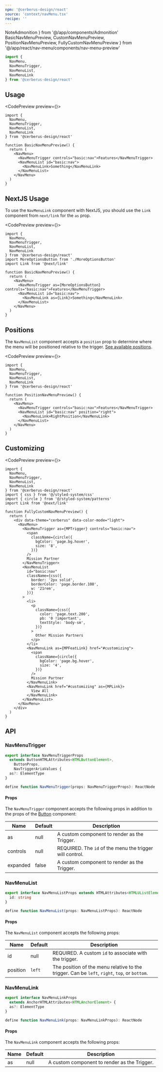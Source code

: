 ```yaml
---
npm: '@cerberus-design/react'
source: 'context/navMenu.tsx'
recipe: ''
---
```


  NoteAdmonition
} from '@/app/components/Admonition'
  BasicNavMenuPreview,
  CustomNavMenuPreview,
  PositionNavMenuPreview,
  FullyCustomNavMenuPreview
} from '@/app/react/nav-menu/components/nav-menu-preview'

```ts
import {
  NavMenu,
  NavMenuTrigger,
  NavMenuList,
  NavMenuLink
} from '@cerberus-design/react'
```

## Usage

<CodePreview preview={<BasicNavMenuPreview />}>
```tsx title="nav.tsx"
import {
  NavMenu,
  NavMenuTrigger,
  NavMenuList,
  NavMenuLink
} from '@cerberus-design/react'

function BasicNavMenuPreview() {
  return (
    <NavMenu>
      <NavMenuTrigger controls="basic:nav">Features</NavMenuTrigger>
      <NavMenuList id="basic:nav">
        <NavMenuLink>Something</NavMenuLink>
      </NavMenuList>
    </NavMenu>
  )
}
```
</CodePreview>

## NextJS Usage

To use the `NavMenuLink` component with NextJS, you should use the `Link` component from `next/link` for the `as` prop.

<CodePreview preview={<CustomNavMenuPreview />}>
```tsx title="nav.tsx" {8,15}
import {
  NavMenu,
  NavMenuTrigger,
  NavMenuList,
  NavMenuLink
} from '@cerberus-design/react'
import MoreOptionsButton from './MoreOptionsButton'
import Link from '@next/link'

function BasicNavMenuPreview() {
  return (
    <NavMenu>
      <NavMenuTrigger as={MoreOptionsButton} controls="basic:nav">Features</NavMenuTrigger>
      <NavMenuList id="basic:nav">
        <NavMenuLink as={Link}>Something</NavMenuLink>
      </NavMenuList>
    </NavMenu>
  )
}
```
</CodePreview>

## Positions

The `NavMenuList` component accepts a `position` prop to determine where the menu will be positioned relative to the trigger. [See available positions](#navmenulist).

<CodePreview preview={<PositionNavMenuPreview />}>
```tsx title="nav.tsx" {12}
import {
  NavMenu,
  NavMenuTrigger,
  NavMenuList,
  NavMenuLink
} from '@cerberus-design/react'

function PositionNavMenuPreview() {
  return (
    <NavMenu>
      <NavMenuTrigger controls="basic:nav">Features</NavMenuTrigger>
      <NavMenuList id="basic:nav" position="right">
        <NavMenuLink>RightPosition</NavMenuLink>
      </NavMenuList>
    </NavMenu>
  )
}
```
</CodePreview>

## Customizing

<CodePreview preview={<FullyCustomNavMenuPreview />}>
```tsx title="nav.tsx"
import {
  NavMenu,
  NavMenuTrigger,
  NavMenuList,
  NavMenuLink
} from '@cerberus-design/react'
import { css } from '@/styled-system/css'
import { circle } from '@/styled-system/patterns'
import Link from '@next/link'

function FullyCustomNavMenuPreview() {
  return (
    <div data-theme="cerberus" data-color-mode="light">
      <NavMenu>
        <NavMenuTrigger as={MPTrigger} controls="basic:nav">
          <span
            className={circle({
              bgColor: 'page.bg.hover',
              size: '8',
            })}
          />
          Mission Partner
        </NavMenuTrigger>
        <NavMenuList
          id="basic:nav"
          className={css({
            border: '2px solid',
            borderColor: 'page.border.100',
            w: '21rem',
          })}
        >
          <li>
            <p
              className={css({
                color: 'page.text.200',
                pb: '0 !important',
                textStyle: 'body-sm',
              })}
            >
              Other Mission Partners
            </p>
          </li>
          <NavMenuLink as={MPFeatLink} href="#customizing">
            <span
              className={circle({
                bgColor: 'page.bg.hover',
                size: '4',
              })}
            />
            Mission Partner
          </NavMenuLink>
          <NavMenuLink href="#customizing" as={MPLink}>
            View All
          </NavMenuLink>
        </NavMenuList>
      </NavMenu>
    </div>
  )
}
```
</CodePreview>

## API

<NoteAdmonition description="The NavMenu component is the context provider to the family." />

### NavMenuTrigger

```ts showLineNumbers=false
export interface NavMenuTriggerProps
  extends ButtonHTMLAttributes<HTMLButtonElement>,
    ButtonProps,
    NavTriggerAriaValues {
  as?: ElementType
}

define function NavMenuTrigger(props: NavMenuTriggerProps): ReactNode
```

#### Props

The `NavMenuTrigger` component accepts the following props in addition to the props of the [Button](./button) component:

| Name     | Default | Description                                                   |
| -------- | ------- | ------------------------------------------------------------- |
| as     | null   | A custom component to render as the Trigger. |
| controls     | null   | REQUIRED. The `id` of the menu the trigger will control. |
| expanded     | false   | A custom component to render as the Trigger. |

<NoteAdmonition description="Custom components must be able to recieve a 'ref' object via 'forwardRef'." />

### NavMenuList

```ts showLineNumbers=false
export interface NavMenuListProps extends HTMLAttributes<HTMLUListElement> {
  id: string
}

define function NavMenuList(props: NavMenuListProps): ReactNode
```

#### Props

The `NavMenuList` component accepts the following props:

| Name     | Default | Description                                                   |
| -------- | ------- | ------------------------------------------------------------- |
| id     | null   | REQUIRED. A custom `id` to associate with the trigger. |
| position     | `left`   | The position of the menu relative to the trigger. Can be `left`, `right`, `top`, or `bottom`. |

### NavMenuLink

```ts showLineNumbers=false
export interface NavMenuLinkProps
  extends AnchorHTMLAttributes<HTMLAnchorElement> {
  as?: ElementType
}

define function NavMenuLink(props: NavMenuLinkProps): ReactNode
```

#### Props

The `NavMenuLink` component accepts the following props:

| Name     | Default | Description                                                   |
| -------- | ------- | ------------------------------------------------------------- |
| as     | null   | A custom component to render as the Trigger. |

<NoteAdmonition description="Custom components must be able to recieve a 'ref' object via 'forwardRef'." />